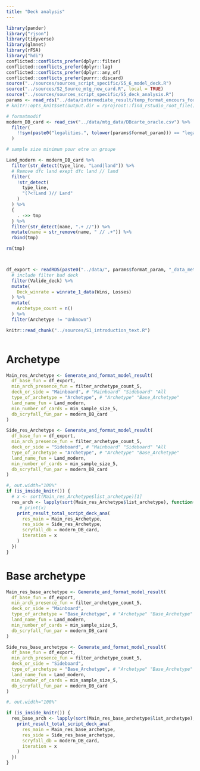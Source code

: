 ---
title: "Deck analysis"
---

```{r setup, include=FALSE, message = FALSE, warning = FALSE} 
library(pander)
library("rjson")
library(tidyverse)
library(glmnet)
library(rFSA)
library("hdi")
conflicted::conflicts_prefer(dplyr::filter)
conflicted::conflicts_prefer(dplyr::lag)
conflicted::conflicts_prefer(dplyr::any_of)
conflicted::conflicts_prefer(purrr::discard)
source("../sources/sources_script_specific/S5_6_model_deck.R")
source("../sources/S2_Source_mtg_new_card.R", local = TRUE)
source("../sources/sources_script_specific/S5_deck_analysis.R")
params <- read_rds("../data/intermediate_result/temp_format_encours_for_param.rds")
# knitr::opts_knit$set(output.dir = rprojroot::find_rstudio_root_file())

# formatmodif
modern_DB_card <- read_csv("../data/mtg_data/DBcarte_oracle.csv") %>%
  filter(
    !!sym(paste0("legalities.", tolower(params$format_param))) == "legal"
  )

# sample size minimum pour etre un groupe

Land_modern <- modern_DB_card %>%
  filter(str_detect(type_line, "Land|land")) %>%
  # Remove dfc land exept dfc land // land
  filter(
    !str_detect(
      type_line,
      "(?<!Land )// Land"
    )
  ) %>%
  {
    . ->> tmp
  } %>%
  filter(str_detect(name, ".+ //")) %>%
  mutate(name = str_remove(name, " // .+")) %>%
  rbind(tmp)

rm(tmp)



df_export <- readRDS(paste0("../data/", params$format_param, "_data_meta_en_cours.rds")) %>%
  # include filter bad deck
  filter(Valide_deck) %>%
  mutate(
    Deck_winrate = winrate_1_data(Wins, Losses)
  ) %>%
  mutate(
    Archetype_count = n()
  ) %>%
  filter(Archetype != "Unknown") 
```

```{r}
knitr::read_chunk("../sources/S1_introduction_text.R")
```


```{r, Introduction_chunk_5_Deck_analysis, results='asis'}
```




# Archetype


```{r result_archetype_mainboard}
Main_res_Archetype <- Generate_and_format_model_result(
  df_base_fun = df_export,
  min_arch_presence_fun = filter_archetype_count_5,
  deck_or_side = "Mainboard", # "Mainboard" "Sideboard" "All
  type_of_archetype = "Archetype", # "Archetype" "Base_Archetype"
  land_name_fun = Land_modern,
  min_number_of_cards = min_sample_size_5,
  db_scryfall_fun_par = modern_DB_card
)
```

```{r result_archetype_sideboard}

Side_res_Archetype <- Generate_and_format_model_result(
  df_base_fun = df_export,
  min_arch_presence_fun = filter_archetype_count_5,
  deck_or_side = "Sideboard", # "Mainboard" "Sideboard" "All
  type_of_archetype = "Archetype", # "Archetype" "Base_Archetype"
  land_name_fun = Land_modern,
  min_number_of_cards = min_sample_size_5,
  db_scryfall_fun_par = modern_DB_card
)
```



```{r print_result_arch, results='asis'}
#, out.width="100%"
if (is_inside_knitr()) {
  # x <- sort(Main_res_Archetype$list_archetype)[1]
  res_arch <- lapply(sort(Main_res_Archetype$list_archetype), function(x) {
     # print(x)
    print_result_total_script_deck_ana(
      res_main = Main_res_Archetype,
      res_side = Side_res_Archetype,
      scryfall_db = modern_DB_card,
      iteration = x
    )
  })
}
```


# Base archetype  


```{r result_base_archetype_main_board}
Main_res_base_archetype <- Generate_and_format_model_result(
  df_base_fun = df_export,
  min_arch_presence_fun = filter_archetype_count_5,
  deck_or_side = "Mainboard",
  type_of_archetype = "Base_Archetype", # "Archetype" "Base_Archetype"
  land_name_fun = Land_modern,
  min_number_of_cards = min_sample_size_5,
  db_scryfall_fun_par = modern_DB_card
)


```

```{r result_base_archetype_side_board}
Side_res_base_archetype <- Generate_and_format_model_result(
  df_base_fun = df_export,
  min_arch_presence_fun = filter_archetype_count_5,
  deck_or_side = "Sideboard",
  type_of_archetype = "Base_Archetype", # "Archetype" "Base_Archetype"
  land_name_fun = Land_modern,
  min_number_of_cards = min_sample_size_5,
  db_scryfall_fun_par = modern_DB_card
)
```

```{r print_result_base_arch, results='asis'}
#, out.width="100%"

if (is_inside_knitr()) {
  res_base_arch <- lapply(sort(Main_res_base_archetype$list_archetype), function(x) {
    print_result_total_script_deck_ana(
      res_main = Main_res_base_archetype,
      res_side = Side_res_base_archetype,
      scryfall_db = modern_DB_card,
      iteration = x
    )
  })
}
```
